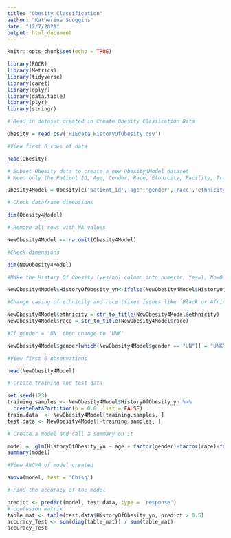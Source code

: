 ---
title: "Obesity Classification"
author: "Katherine Scoggins"
date: "12/7/2021"
output: html_document
---

```{r setup, include=FALSE}
knitr::opts_chunk$set(echo = TRUE)
```


```{r}
library(ROCR) 
library(Metrics)
library(tidyverse)
library(caret)
library(dplyr)
library(data.table)
library(plyr)
library(stringr)
```



```{r}
# Read in dataset created in Create Obesity Classication Data

Obesity = read.csv('HIEdata_HistoryOfObesity.csv')
```

```{r}
#View first 6 rows of data 

head(Obesity)
```


```{r}
# Subset Obesity data to create a new Obesity4Model dataset 
# Keep only the Patient ID, Age, Gender, Race, Ethnicity, Facility, Tract Fips, and History of Obesity columns

Obesity4Model = Obesity[c('patient_id','age','gender','race','ethnicity','facility','tract_fips', 'HistoryOfObesity_yn')]
```

```{r}
# Check dataframe dimensions

dim(Obesity4Model)
```
```{r}
# Remove all rows with NA values

NewObesity4Model <- na.omit(Obesity4Model)
```

```{r}
#Check dimensions

dim(NewObesity4Model)
```
```{r}
#Make the History Of Obesity (yes/no) column into numeric, Yes=1, No=0

NewObesity4Model$HistoryOfObesity_yn<-ifelse(NewObesity4Model$HistoryOfObesity_yn=="Yes",1,0)
```

```{r}
#Change casing of ethnicity and race (fixes issues like 'Black or African American' vs 'Black Or African American')

NewObesity4Model$ethnicity = str_to_title(NewObesity4Model$ethnicity)
NewObesity4Model$race = str_to_title(NewObesity4Model$race)
```

```{r}
#If gender = 'UN' then change to 'UNK'

NewObesity4Model$gender[which(NewObesity4Model$gender == "UN")] = "UNK"
```


```{r}
#View first 6 observations 

head(NewObesity4Model)
```



```{r}
# Create training and test data

set.seed(123)
training.samples <- NewObesity4Model$HistoryOfObesity_yn %>% 
  createDataPartition(p = 0.8, list = FALSE)
train.data  <- NewObesity4Model[training.samples, ]
test.data <- NewObesity4Model[-training.samples, ]
```



```{r}
# Create a model and call a summary on it

model =  glm(HistoryOfObesity_yn ~ age + factor(gender)+factor(race)+factor(ethnicity)+factor(facility), data=train.data, family=binomial)
summary(model)
```

```{r}
#View ANOVA of model created

anova(model, test = 'Chisq')
```
```{r}
# Find the accuracy of the model

predict <- predict(model, test.data, type = 'response')
# confusion matrix
table_mat <- table(test.data$HistoryOfObesity_yn, predict > 0.5)
accuracy_Test <- sum(diag(table_mat)) / sum(table_mat)
accuracy_Test
```





